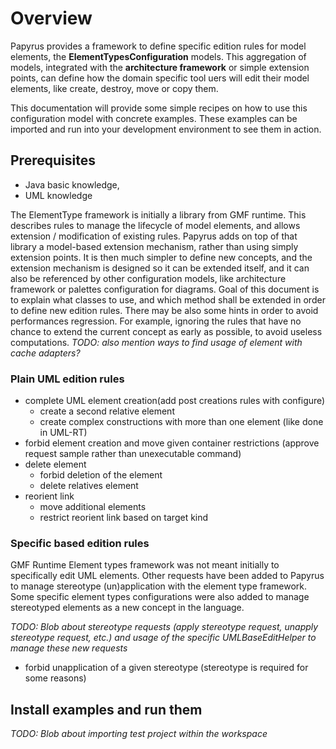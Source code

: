 =Overview=
Papyrus provides a framework to define specific edition rules for model elements, the '''ElementTypesConfiguration''' models. This aggregation of models, integrated with the '''architecture framework''' or simple extension points, can define how the domain specific tool uers will edit their model elements, like create, destroy, move or copy them.  

This documentation will provide some simple recipes on how to use this configuration model with concrete examples. These examples can be imported and run into your development environment to see them in action.

==Prerequisites==

* Java basic knowledge,
* UML knowledge 

The ElementType framework is initially a library from GMF runtime. This describes rules to manage the lifecycle of model elements, and allows extension / modification of existing rules. Papyrus adds on top of that library a model-based extension mechanism, rather than using simply extension points. It is then much simpler to define new concepts, and the extension mechanism is designed so it can be extended itself, and it can also be referenced by other configuration models, like architecture framework or palettes configuration for diagrams.
Goal of this document is to explain what classes to use, and which method shall be extended in order to define new edition rules.
There may be also some hints in order to avoid performances regression. For example, ignoring the rules that have no chance to extend the current concept as early as possible, to avoid useless computations. 
'' TODO: also mention ways to find usage of element with cache adapters?''

===Plain UML edition rules===
* complete UML element creation(add post creations rules with configure) 
** create a second relative element
** create complex constructions with more than one element (like done in UML-RT)
* forbid element creation and move given container restrictions (approve request sample rather than unexecutable command)
* delete element
** forbid deletion of the element
** delete relatives element 
* reorient link
** move additional elements
** restrict reorient link based on target kind

===Specific based edition rules===
GMF Runtime Element types framework was not meant initially to specifically edit UML elements. Other requests have been added to Papyrus to manage stereotype (un)application with the element type framework. Some specific element types configurations were also added to manage stereotyped elements as a new concept in the language. 

''TODO: Blob about stereotype requests (apply stereotype request, unapply stereotype request, etc.) and usage of the specific UMLBaseEditHelper to manage these new requests''
* forbid unapplication of a given stereotype (stereotype is required for some reasons)

==Install examples and run them==

'' TODO: Blob about importing test project within the workspace''
